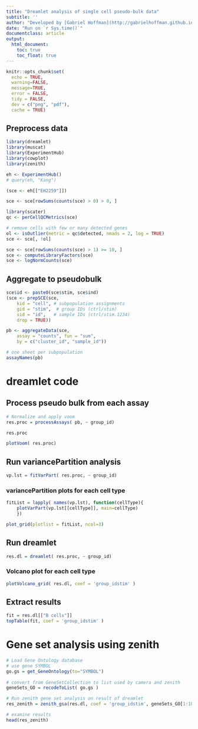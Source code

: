 ```yaml
---
title: "Dreamlet analysis of single cell pseudo-bulk data"
subtitle: ''
author: "Developed by [Gabriel Hoffman](http://gabrielhoffman.github.io/)"
date: "Run on `r Sys.time()`"
documentclass: article
output:
  html_document:
    toc: true
    toc_float: true
---
```


<!---

cd /Users/gabrielhoffman/workspace/repos/variancePartition/vignettes

rmarkdown::render("dreamlet.Rmd")


 devtools::reload("/Users/gabrielhoffman/workspace/repos/dreamlet")

devtools::reload("/Users/gabrielhoffman/workspace/repos/zenith")



--->



```r
knitr::opts_chunk$set(
  echo = TRUE,
  warning=FALSE,
  message=TRUE,
  error = FALSE,
  tidy = FALSE,
  dev = c("png", "pdf"),
  cache = TRUE)
```

## Preprocess data
```r

library(dreamlet)
library(muscat)
library(ExperimentHub)
library(cowplot)
library(zenith)

eh <- ExperimentHub()
# query(eh, "Kang")

(sce <- eh[["EH2259"]])

sce <- sce[rowSums(counts(sce) > 0) > 0, ]

library(scater)
qc <- perCellQCMetrics(sce)

# remove cells with few or many detected genes
ol <- isOutlier(metric = qc$detected, nmads = 2, log = TRUE)
sce <- sce[, !ol]

sce <- sce[rowSums(counts(sce) > 1) >= 10, ]
sce <- computeLibraryFactors(sce)
sce <- logNormCounts(sce)
```

## Aggregate to pseudobulk
```r
sce$id <- paste0(sce$stim, sce$ind)
(sce <- prepSCE(sce, 
    kid = "cell", # subpopulation assignments
    gid = "stim",  # group IDs (ctrl/stim)
    sid = "id",   # sample IDs (ctrl/stim.1234)
    drop = TRUE)) 

pb <- aggregateData(sce,
    assay = "counts", fun = "sum",
    by = c("cluster_id", "sample_id"))

# one sheet per subpopulation
assayNames(pb)
```

# dreamlet code
## Process pseudo bulk from each assay
```r
# Normalize and apply voom
res.proc = processAssays( pb, ~ group_id)

res.proc

plotVoom( res.proc)
```


## Run variancePartition analysis
```r
vp.lst = fitVarPart( res.proc, ~ group_id)
```

### variancePartition plots for each cell type
```r
fitList = lapply( names(vp.lst), function(cellType){
	plotVarPart(vp.lst[[cellType]], main=cellType)
	})

plot_grid(plotlist = fitList, ncol=3)
```

## Run dreamlet
```r
res.dl = dreamlet( res.proc, ~ group_id)
```

### Volcano plot for each cell type
```r
plotVolcano_grid( res.dl, coef = 'group_idstim' )
```

## Extract results
```r
fit = res.dl[["B cells"]]
topTable(fit, coef = 'group_idstim' )
```


# Gene set analysis using zenith
```r
# Load Gene Ontology database 
# use gene SYMBOL
go.gs = get_GeneOntology(to="SYMBOL")
   
# convert from GeneSetCollection to list used by camera and zenith
geneSets_GO = recodeToList( go.gs )

# Run zenith gene set analysis on result of dreamlet
res_zenith = zenith_gsa(res.dl, coef = 'group_idstim', geneSets_GO[1:1000])

# examine results
head(res_zenith)
```



















